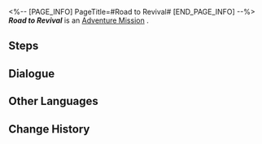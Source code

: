 <%-- [PAGE_INFO]
PageTitle=#Road to Revival#
[END_PAGE_INFO] --%>
{{Stub|Dialogue.}}
{{Mission Infobox
|id            = 2000131
|title         = 
|image         = <!--Mission Road to Revival.png-->
|type          = Adventure
|event_name    = 
|chapter       = 
|requirements  = [[Adventure Mission]] ''[[Road to Revival]]'' completed
|summary       = <!--official mission summary from Fate's Atlas-->
|characters    = Trailblazer
|startLocation = [[<!--starting world-->]] - [[<!--starting area-->]]
|world         = <!--starting world-->
|area          = <!--starting area-->
|prev          = 
|next          = Road to Revival
|exp           = 100
|credits       = 4000
|stellarJade   = 30
|other         = {{Card List|Hertareum*50; Sparse Aether*5}}
}}
'''''Road to Revival''''' is an [[Adventure Mission]]<!--in [world]-->.

==Steps==


<!--
==Gameplay Notes==

--><!--
==Trial Character==

-->
==Dialogue==
{{Stub Dialogue}}


==Other Languages==
{{Other Languages
|en   = Road to Revival
|zhs  = 复兴之路
|zht  = 復興之路
|ja   = 復興の路
|ko   = 부흥의 길
|es   = El camino del renacimiento
|fr   = La route vers la renaissance
|ru   = Дорога возрождения
|th   = เส้นทางแห่งความรุ่งเรือง
|vi   = Con Đường Phục Hưng
|de   = Weg zur Wiederbelebung
|id   = Jalan Kebangkitan
|pt   = Estrada para o Renascimento
}}

==Change History==
{{Change History|1.0}}
